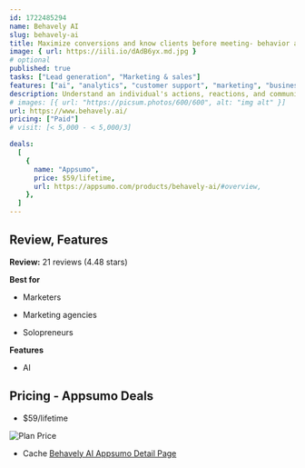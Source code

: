 ```yaml
---
id: 1722485294
name: Behavely AI
slug: behavely-ai
title: Maximize conversions and know clients before meeting- behavior analysis, action plan, and red flags
image: { url: https://iili.io/dAdB6yx.md.jpg }
# optional
published: true
tasks: ["Lead generation", "Marketing & sales"]
features: ["ai", "analytics", "customer support", "marketing", "business", "management"]
description: Understand an individual's actions, reactions, and communication patternsAlways have the upper hand over competitors by knowing your potential client
# images: [{ url: "https://picsum.photos/600/600", alt: "img alt" }]
url: https://www.behavely.ai/
pricing: ["Paid"]
# visit: [< 5,000 - < 5,000/3]

deals:
  [
    {
      name: "Appsumo",
      price: $59/lifetime,
      url: https://appsumo.com/products/behavely-ai/#overview,
    },
  ]
---
```


## Review, Features

**Review:** 21 reviews (4.48 stars)

**Best for**

- Marketers

- Marketing agencies

- Solopreneurs

**Features**

- AI

## Pricing - Appsumo Deals

- $59/lifetime

<Img src="https://iili.io/dAdc0ZX.png" alt="Plan Price" />

- Cache [Behavely AI Appsumo Detail Page](https://iili.io/dAdlAx9.png)
